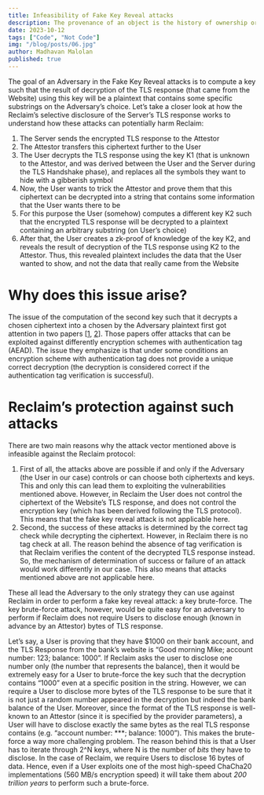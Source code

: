 ```yaml
---
title: Infeasibility of Fake Key Reveal attacks
description: The provenance of an object is the history of ownership or the origin or the object. Analogously, the provenance of data is the origin of the data, and the changes that may have been made over time by different owners.
date: 2023-10-12
tags: ["Code", "Not Code"]
img: "/blog/posts/06.jpg"
author: Madhavan Malolan
published: true
---
```


The goal of an Adversary in the Fake Key Reveal attacks is to compute a key such that the result of decryption of the TLS response (that came from the Website) using this key will be a plaintext that contains some specific substrings on the Adversary’s choice. Let’s take a closer look at how the Reclaim’s selective disclosure of the Server’s TLS response works to understand how these attacks can potentially harm Reclaim:

1.  The Server sends the encrypted TLS response to the Attestor
2.  The Attestor transfers this ciphertext further to the User
3.  The User decrypts the TLS response using the key K1 (that is unknown to the Attestor, and was derived between the User and the Server during the TLS Handshake phase), and replaces all the symbols they want to hide with a gibberish symbol
4.  Now, the User wants to trick the Attestor and prove them that this ciphertext can be decrypted into a string that contains some information that the User wants there to be
5.  For this purpose the User (somehow) computes a different key K2 such that the encrypted TLS response will be decrypted to a plaintext containing an arbitrary substring (on User’s choice)
6.  After that, the User creates a zk-proof of knowledge of the key K2, and reveals the result of decryption of the TLS response using K2 to the Attestor. Thus, this revealed plaintext includes the data that the User wanted to show, and not the data that really came from the Website

# Why does this issue arise?

The issue of the computation of the second key such that it decrypts a chosen ciphertext into a chosen by the Adversary plaintext first got attention in two papers \[[1](https://eprint.iacr.org/2017/664.pdf), [2](https://eprint.iacr.org/2019/016.pdf)\]. Those papers offer attacks that can be exploited against differently encryption schemes with authentication tag (AEAD). The issue they emphasize is that under some conditions an encryption scheme with authentication tag does not provide a unique correct decryption (the decryption is considered correct if the authentication tag verification is successful).

# Reclaim’s protection against such attacks

There are two main reasons why the attack vector mentioned above is infeasible against the Reclaim protocol:

1.  First of all, the attacks above are possible if and only if the Adversary (the User in our case) controls or can choose both ciphertexts and keys. This and only this can lead them to exploiting the vulnerabilities mentioned above. However, in Reclaim the User does not control the ciphertext of the Website’s TLS response, and does not control the encryption key (which has been derived following the TLS protocol). This means that the fake key reveal attack is not applicable here.
2.  Second, the success of these attacks is determined by the correct tag check while decrypting the ciphertext. However, in Reclaim there is no tag check at all. The reason behind the absence of tag verification is that Reclaim verifies the content of the decrypted TLS response instead. So, the mechanism of determination of success or failure of an attack would work differently in our case. This also means that attacks mentioned above are not applicable here.

These all lead the Adversary to the only strategy they can use against Reclaim in order to perform a fake key reveal attack: a key brute-force. The key brute-force attack, however, would be quite easy for an adversary to perform if Reclaim does not require Users to disclose enough (known in advance by an Attestor) bytes of TLS response.

Let’s say, a User is proving that they have $1000 on their bank account, and the TLS Response from the bank’s website is “Good morning Mike; account number: 123; balance: 1000”. If Reclaim asks the user to disclose one number only (the number that represents the balance), then it would be extremely easy for a User to brute-force the key such that the decryption contains “1000” even at a specific position in the string. However, we can require a User to disclose more bytes of the TLS response to be sure that it is not just a random number appeared in the decryption but indeed the bank balance of the User. Moreover, since the format of the TLS response is well-known to an Attestor (since it is specified by the provider parameters), a User will have to disclose exactly the same bytes as the real TLS response contains (e.g. “account number: \*\*\*; balance: 1000”). This makes the brute-force a way more challenging problem. The reason behind this is that a User has to iterate through 2^N keys, where N is the number of _bits_ they have to disclose. In the case of Reclaim, we require Users to disclose 16 bytes of data. Hence, even if a User exploits one of the most high-speed ChaCha20 implementations (560 MB/s encryption speed) it will take them about _200 trillion years_ to perform such a brute-force.
